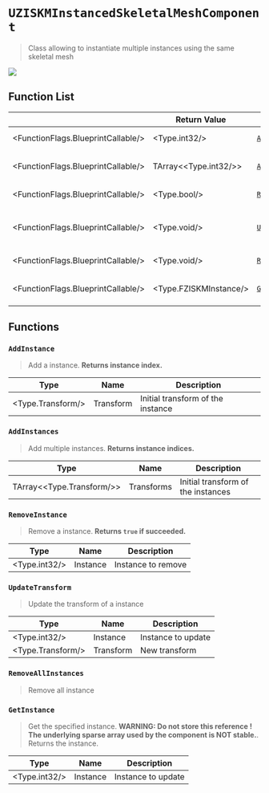 # `UZISKMInstancedSkeletalMeshComponent`
> Class allowing to instantiate multiple instances using the same skeletal mesh

![](/img/docs/api-reference/UZISKMInstancedSkeletalMeshComponent-1.png)


## Function List
| | Return Value | Name | Description |
| - |------------ | ---- | ----------- |
| <FunctionFlags.BlueprintCallable/> | <Type.int32/> | [`AddInstance`](#addinstance) | Add a instance
| <FunctionFlags.BlueprintCallable/> | TArray<<Type.int32/>> | [`AddInstances`](#addinstance) | Add multiple instances
| <FunctionFlags.BlueprintCallable/> | <Type.bool/> | [`RemoveInstance`](#removeinstance) | Remove a instance
| <FunctionFlags.BlueprintCallable/> | <Type.void/> | [`UpdateTransform`](#updatetransform) | Update the transform of a instance
| <FunctionFlags.BlueprintCallable/> | <Type.void/> | [`RemoveAllInstances`](#removeallinstances) | Remove all instances
| <FunctionFlags.BlueprintCallable/> | <Type.FZISKMInstance/> | [`GetInstance`](#getinstance) | Get the specified instance.

## Functions

### `AddInstance`
> Add a instance. 
**Returns instance index.**

| Type | Name | Description |
| --- | ---- | ---------- |
| <Type.Transform/> | Transform | Initial transform of the instance

### `AddInstances`
> Add multiple instances. 
**Returns instance indices.**

| Type | Name | Description |
| --- | ---- | ---------- |
| TArray<<Type.Transform/>> | Transforms | Initial transform of the instances

### `RemoveInstance`
> Remove a instance. 
**Returns `true` if succeeded.**

| Type | Name | Description |
| --- | ---- | ---------- |
| <Type.int32/> | Instance | Instance to remove

### `UpdateTransform`
> Update the transform of a instance

| Type | Name | Description |
| --- | ---- | ---------- |
| <Type.int32/> | Instance | Instance to update
| <Type.Transform/> | Transform | New transform

### `RemoveAllInstances`
> Remove all instance

### `GetInstance`
> Get the specified instance. **WARNING: Do not store this reference ! The underlying sparse array used by the component is NOT stable.**. Returns the instance.

| Type | Name | Description |
| --- | ---- | ---------- |
| <Type.int32/> | Instance | Instance to update